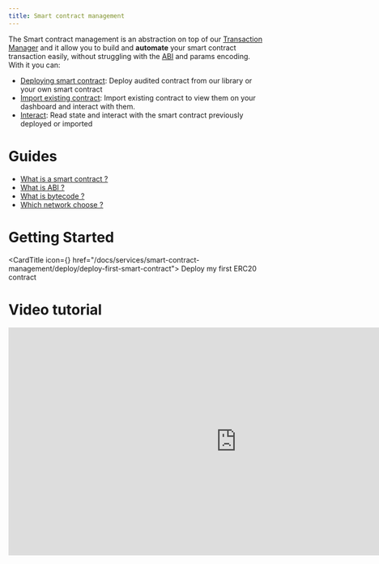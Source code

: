 ```yaml
---
title: Smart contract management
---
```


The Smart contract management is an abstraction on top of our [Transaction Manager](/docs/services/transaction-manager) and it allow you to build and **automate** your smart contract transaction easily, without struggling with the [ABI](/docs/soon) and params encoding. With it you can:
- [Deploying smart contract](/docs/services/smart-contract-management/deploy): Deploy audited contract from our library or your own smart contract
- [Import existing contract](/docs/services/smart-contract-management/import): Import existing contract to view them on your dashboard and interact with them.
- [Interact](/docs/services/smart-contract-management/interact): Read state and interact with the smart contract previously deployed or imported

# Guides
- [What is a smart contract ?](/docs/soon)
- [What is ABI ?](/docs/soon)
- [What is bytecode ?](/docs/soon)
- [Which network choose ?](/docs/soon)

# Getting Started
<CardTitle icon={<Starton fill='primary' />} href="/docs/services/smart-contract-management/deploy/deploy-first-smart-contract">
Deploy my first ERC20 contract
</CardTitle>
<br/>

# Video tutorial
<iframe width="900" height="450" src="https://www.youtube.com/embed/x5h-COA8B3Q?si=WxgC1WtlvGcoMi3O" title="YouTube video player" frameborder="0" allow="accelerometer; autoplay; clipboard-write; encrypted-media; gyroscope; picture-in-picture; web-share" allowfullscreen></iframe>
